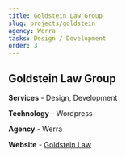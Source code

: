 ```yaml
---
title: Goldstein Law Group
slug: projects/goldstein
agency: Werra
tasks: Design / Development
order: 3
---
```


<div class="intro">

## Goldstein Law Group

**Services** - Design, Development 

**Technology** - Wordpress

**Agency** - Werra

**Website** - <a href="https://goldsteinlawgroup.com/" target="_blank" rel="noreferrer noopener">Goldstein Law</a>

</div>